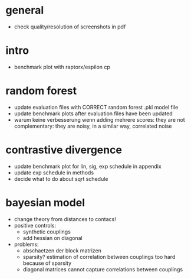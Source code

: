 

# general

  - check quality/resolution of screenshots in pdf

# intro

  - benchmark plot with raptorx/espilon cp
  
# random forest

  - update evaluation files with CORRECT random forest .pkl model file
  - update benchmark plots after evaluation files have been updated
  - warum keine verbesserung wenn adding mehrere scores:
    they are not complementary: they are noisy, in a similar way, correlated noise
    
# contrastive divergence

  - update benchmark plot for lin, sig, exp schedule in appendix
  - update exp schedule in  methods
  - decide what to do about sqrt schedule

# bayesian model

  - change theory from distances to contacs!
  - positive controls:
    - synthetic couplings
    - add hessian on diagonal
  - problems:
    - abschaetzen der block matrizen
    - sparsity? estimation of correlation between couplings too hard because of sparsity
    - diagonal matrices cannot capture correlations between couplings